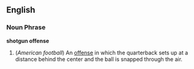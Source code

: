 ==English==

===Noun Phrase===
'''shotgun offense'''

# (''American football'') An [[offense]] in which the quarterback sets up at a distance behind the center and the ball is snapped through the air.